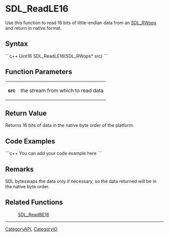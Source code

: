 
= SDL_ReadLE16 =
Use this function to read 16 bits of little-endian data from an [[SDL_RWops]] and return in native format.


== Syntax ==
```c++
Uint16 SDL_ReadLE16(SDL_RWops* src)
```

== Function Parameters ==
{|
|'''src'''
|the stream from which to read data
|}

== Return Value ==
Returns 16 bits of data in the native byte order of the platform.

== Code Examples ==
```c++
You can add your code example here
```

== Remarks ==
SDL byteswaps the data only if necessary, so the data returned will be in the native byte order.

== Related Functions ==
:[[SDL_ReadBE16]]

----
[[CategoryAPI]], [[CategoryIO]]
